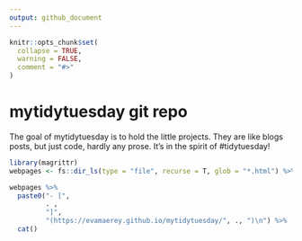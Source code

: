 ```yaml
---
output: github_document
---
```

  
<!-- README.md is generated from README.Rmd. Please edit that file --> 

```r
knitr::opts_chunk$set(     
  collapse = TRUE,
  warning = FALSE,
  comment = "#>"
)
```

# mytidytuesday git repo

<!-- badges: start -->
<!-- badges: end -->

The goal of mytidytuesday is to hold the little projects.  They are like blogs posts, but just code, hardly any prose.  It's in the spirit of #tidytuesday!  

```r
library(magrittr)
webpages <- fs::dir_ls(type = "file", recurse = T, glob = "*.html") %>% rev()

webpages %>% 
  paste0("- [",
         . ,
         "]",
         "(https://evamaerey.github.io/mytidytuesday/", ., ")\n") %>% 
  cat()
```

